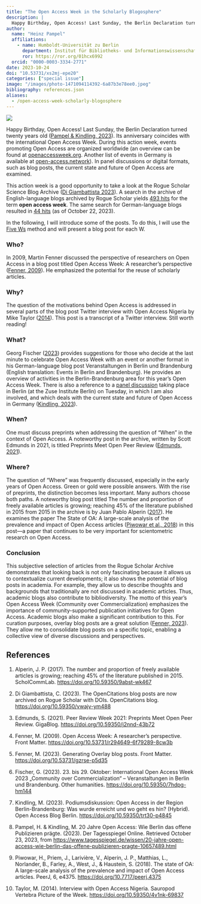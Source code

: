 ```yaml
---
title: "The Open Access Week in the Scholarly Blogosphere"
description: |
  Happy Birthday, Open Access! Last Sunday, the Berlin Declaration turned twenty years old. Its anniversary coincides with the international Open Access Week.
author:
  name: "Heinz Pampel"
  affiliations: 
    - name: Humboldt-Universität zu Berlin
      department: Institut für Bibliotheks- und Informations­wissen­schaft
      ror: https://ror.org/01hcx6992
  orcid: "0000-0003-3334-2771"
date: 2023-10-24
doi: "10.53731/xs2mj-epe20"
categories: ["special issue"]
image: "/images/photo-1471094114392-6a87b3e78ee0.jpeg"
bibliography: references.json
aliases: 
  - /open-access-week-scholarly-blogosphere
---
```


![](/images/photo-1471094114392-6a87b3e78ee0.jpeg)

Happy Birthday, Open Access! Last Sunday, the Berlin Declaration turned twenty years old ([Pampel & Kindling, 2023](https://www.tagesspiegel.de/wissen/20-jahre-open-access-wie-berlin-das-offene-publizieren-pragte-10657489.html)). Its anniversary coincides with the international Open Access Week. During this action week, events promoting Open Access are organized worldwide (an overview can be found at [openaccessweek.org](https://www.openaccessweek.org/). Another list of events in Germany is available at [open-access.network](https://open-access.network/fortbilden/open-access-week/open-access-week-2023)). In panel discussions or digital formats, such as blog posts, the current state and future of Open Access are examined.

This action week is a good opportunity to take a look at the Rogue Scholar Science Blog Archive ([Di Giambattista 2023](https://doi.org/10.59350/vwajv-ym488)). A search in the archive of English-language blogs archived by Rogue Scholar yields [493 hits](https://rogue-scholar.org/posts?page=1&query=open+access+week&language=en) for the term <strong>open access week</strong>. The same search for German-language blogs resulted in [44 hits](https://rogue-scholar.org/posts?page=1&query=open+access+week&language=de) (as of October 22, 2023).

In the following, I will introduce some of the posts. To do this, I will use the [Five Ws](https://en.wikipedia.org/wiki/Five_Ws) method and will present a blog post for each W.

### Who?
In 2009, Martin Fenner discussed the perspective of researchers on Open Access in a blog post titled Open Access Week: A researcher’s perspective ([Fenner, 2009](https://doi.org/10.53731/r294649-6f79289-8cw3b)). He emphasized the potential for the reuse of scholarly articles.

### Why?
The question of the motivations behind Open Access is addressed in several parts of the blog post Twitter interview with Open Access Nigeria by Mike Taylor ([2014](https://doi.org/10.59350/4v1nk-69837)). This post is a transcript of a Twitter interview. Still worth reading!

### What?
Georg Fischer ([2023](https://doi.org/10.59350/7hdpg-hm144)) provides suggestions for those who decide at the last minute to celebrate Open Access Week with an event or another format in his German-language blog post Veranstaltungen in Berlin und Brandenburg (English translation: Events in Berlin and Brandenburg). He provides an overview of activities in the Berlin-Brandenburg area for this year's Open Access Week. There is also a reference to a [panel discussion](https://blogs.fu-berlin.de/open-access-berlin/2023/06/01/oaweekbbb-auftakt/) taking place in Berlin (at the Zuse Institute Berlin) on Tuesday, in which I am also involved, and which deals with the current state and future of Open Access in Germany ([Kindling, 2023](https://doi.org/10.59350/trt30-p4845)).

### When?
One must discuss preprints when addressing the question of “When” in the context of Open Access. A noteworthy post in the archive, written by Scott Edmunds in 2021, is titled Preprints Meet Open Peer Review ([Edmunds, 2021](https://doi.org/10.59350/j2nnd-43b72)).

### Where?
The question of “Where” was frequently discussed, especially in the early years of Open Access. Green or gold were possible answers. With the rise of preprints, the distinction becomes less important. Many authors choose both paths. A noteworthy blog post titled The number and proportion of freely available articles is growing; reaching 45% of the literature published in 2015 from 2015 in the archive is by Juan Pablo Alperin ([2017](https://doi.org/10.59350/9abst-wk467)). He examines the paper The State of OA: A large-scale analysis of the prevalence and impact of Open Access articles ([Piwowar et al., 2018](https://doi.org/10.7717/peerj.4375)) in this post—a paper that continues to be very important for scientometric research on Open Access.

### Conclusion
This subjective selection of articles from the Rogue Scholar Archive demonstrates that looking back is not only fascinating because it allows us to contextualize current developments; it also shows the potential of blog posts in academia. For example, they allow us to describe thoughts and backgrounds that traditionally are not discussed in academic articles. Thus, academic blogs also contribute to bibliodiversity. The motto of this year's Open Access Week (Community over Commercialization) emphasizes the importance of community-supported publication initiatives for Open Access. Academic blogs also make a significant contribution to this. For curation purposes, overlay blog posts are a great solution ([Fenner, 2023](https://doi.org/10.53731/gzrse-p5d35)). They allow me to consolidate blog posts on a specific topic, enabling a collective view of diverse discussions and perspectives.

## References
1. Alperin, J. P. (2017). The number and proportion of freely available articles is growing; reaching 45% of the literature published in 2015. ScholCommLab. <https://doi.org/10.59350/9abst-wk467>

1. Di Giambattista, C. (2023). The OpenCitations blog posts are now archived on Rogue Scholar with DOIs. OpenCitations blog. <https://doi.org/10.59350/vwajv-ym488>

1. Edmunds, S. (2021). Peer Review Week 2021: Preprints Meet Open Peer Review. GigaBlog. <https://doi.org/10.59350/j2nnd-43b72>

1. Fenner, M. (2009). Open Access Week: A researcher’s perspective. Front Matter. <https://doi.org/10.53731/r294649-6f79289-8cw3b>

1. Fenner, M. (2023). Generating Overlay blog posts. Front Matter. <https://doi.org/10.53731/gzrse-p5d35>

1. Fischer, G. (2023). 23. bis 29. Oktober: International Open Access Week 2023 „Community over Commercialization“ – Veranstaltungen in Berlin und Brandenburg. Other humanities. <https://doi.org/10.59350/7hdpg-hm144>

1. Kindling, M. (2023). Podiumsdiskussion: Open Access in der Region Berlin-Brandenburg: Was wurde erreicht und wo geht es hin? (Hybrid). Open Access Blog Berlin. <https://doi.org/10.59350/trt30-p4845>

1. Pampel, H. & Kindling, M. 20 Jahre Open Access: Wie Berlin das offene Publizieren prägte. (2023). Der Tagesspiegel Online. Retrieved October 23, 2023, from <https://www.tagesspiegel.de/wissen/20-jahre-open-access-wie-berlin-das-offene-publizieren-pragte-10657489.html>

1. Piwowar, H., Priem, J., Larivière, V., Alperin, J. P., Matthias, L., Norlander, B., Farley, A., West, J., & Haustein, S. (2018). The state of OA: A large-scale analysis of the prevalence and impact of Open Access articles. PeerJ, 6, e4375. <https://doi.org/10.7717/peerj.4375>

1. Taylor, M. (2014). Interview with Open Access Nigeria. Sauropod Vertebra Picture of the Week. <https://doi.org/10.59350/4v1nk-69837>
